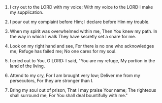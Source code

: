 
1. I cry out to the LORD with my voice; With my voice to the LORD I make my supplication.

2. I pour out my complaint before Him; I declare before Him my trouble.

3. When my spirit was overwhelmed within me, Then You knew my path. In the way in which I walk They have secretly set a snare for me.

4. Look on my right hand and see, For there is no one who acknowledges me; Refuge has failed me; No one cares for my soul.

5. I cried out to You, O LORD: I said, "You are my refuge, My portion in the land of the living.

6. Attend to my cry, For I am brought very low; Deliver me from my persecutors, For they are stronger than I.

7. Bring my soul out of prison, That I may praise Your name; The righteous shall surround me, For You shall deal bountifully with me."


